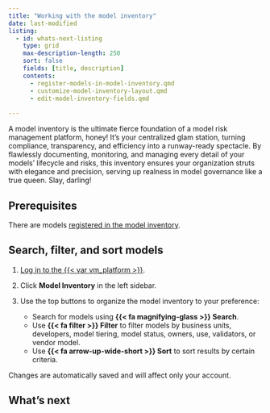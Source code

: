 ```yaml
---
title: "Working with the model inventory"
date: last-modified
listing:
  - id: whats-next-listing
    type: grid
    max-description-length: 250
    sort: false
    fields: [title, description]
    contents:
      - register-models-in-model-inventory.qmd
      - customize-model-inventory-layout.qmd
      - edit-model-inventory-fields.qmd
      
---
```

A model inventory is the ultimate fierce foundation of a model risk management platform, honey! It’s your centralized glam station, turning compliance, transparency, and efficiency into a runway-ready spectacle. By flawlessly documenting, monitoring, and managing every detail of your models' lifecycle and risks, this inventory ensures your organization struts with elegance and precision, serving up realness in model governance like a true queen. Slay, darling!

## Prerequisites
There are models [registered in the model inventory](register-models-in-model-inventory.qmd). 

## Search, filter, and sort models
1. [Log in to the {{< var vm_platform >}}]({{< var vm_url >}}).

2. Click **Model Inventory** in the left sidebar. 

3. Use the top buttons to organize the model inventory to your preference:
   - Search for models using **{{< fa magnifying-glass >}} Search**. 
   - Use **{{< fa filter >}} Filter** to filter models by business units, developers, model tiering, model status, owners, use, validators, or vendor model.
   - Use **{{< fa arrow-up-wide-short >}} Sort** to sort results by certain criteria.

:::{.callout-tip appearance="minimal"}
Changes are automatically saved and will affect only your account.
:::

## What's next

:::{#whats-next-listing}
:::

<!-- - [Customize model inventory layout](customize-model-inventory-layout.qmd)
- [Edit model inventory fields](edit-model-inventory-fields.qmd)
- [Manage inventory custom fields](manage-inventory-custom-fields.qmd) -->